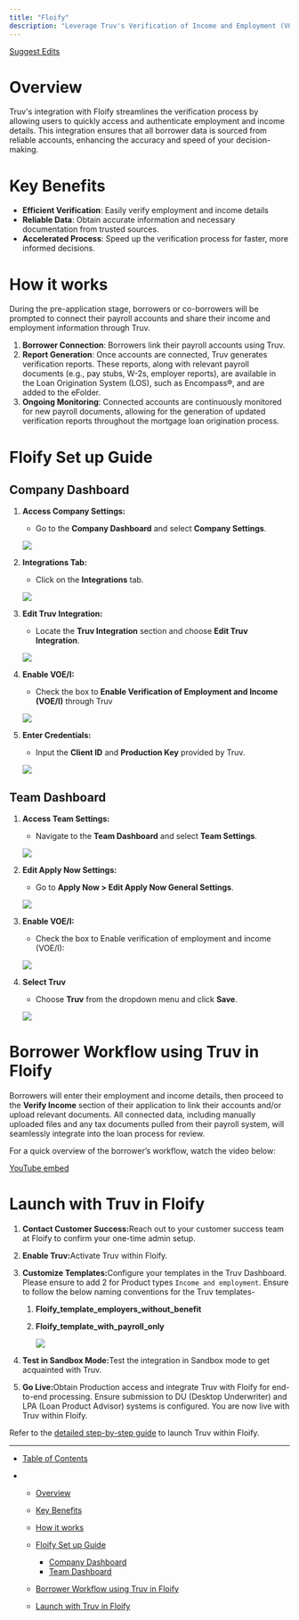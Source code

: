 ```yaml
---
title: "Floify"
description: "Leverage Truv's Verification of Income and Employment (VOI/E) solution within the Floify point-of-sale system to efficiently access and verify borrower employment and income information from authenticated accounts."
---
```


[Suggest Edits](/edit/floify-integration-guide)

# Overview

Truv's integration with Floify streamlines the verification process by allowing users to quickly access and authenticate employment and income details. This integration ensures that all borrower data is sourced from reliable accounts, enhancing the accuracy and speed of your decision-making.

# Key Benefits

* **Efficient Verification**: Easily verify employment and income details
* **Reliable Data**: Obtain accurate information and necessary documentation from trusted sources.
* **Accelerated Process**: Speed up the verification process for faster, more informed decisions.

# How it works

During the pre-application stage, borrowers or co-borrowers will be prompted to connect their payroll accounts and share their income and employment information through Truv.

1. **Borrower Connection**: Borrowers link their payroll accounts using Truv.
2. **Report Generation**: Once accounts are connected, Truv generates verification reports. These reports, along with relevant payroll documents (e.g., pay stubs, W-2s, employer reports), are available in the Loan Origination System (LOS), such as Encompass®, and are added to the eFolder.
3. **Ongoing Monitoring**: Connected accounts are continuously monitored for new payroll documents, allowing for the generation of updated verification reports throughout the mortgage loan origination process.

# Floify Set up Guide

## Company Dashboard

1. **Access Company Settings:**

   * Go to the **Company Dashboard** and select **Company Settings**.

   ![](/images/docs/0421784ee2f30c5e066911fc0fed08e719c7c422a65a3b7eae15aeca2eec8d47-Screenshot_2024-09-10_at_2.59.36_AM.png)

2. **Integrations Tab:**

   * Click on the **Integrations** tab.

   ![](/images/docs/bd1e506ab525d154bea1a761a392174ae53efeeb4834c6e2b59fdd605e56320b-Screenshot_2024-09-10_at_2.59.42_AM.png)

3. **Edit Truv Integration:**

   * Locate the **Truv Integration** section and choose **Edit Truv Integration**.

   ![](/images/docs/b55059e00e627eeb24f63ee63677642dee3a8488ed3bddf4b3c10c2175d075cd-Screenshot_2024-09-10_at_2.59.50_AM.png)

4. **Enable VOE/I:**

   * Check the box to **Enable Verification of Employment and Income (VOE/I)** through Truv

   ![](/images/docs/76f31b7c61002e4004cab924e12c814726a92c7c4f3761c64f36787abb01c8b6-Screenshot_2024-09-10_at_2.59.57_AM.png)

5. **Enter Credentials:**

   * Input the **Client ID** and **Production Key** provided by Truv.

   ![](/images/docs/4773478ebce3b3d4bdd51eb61cb7ca700105d45a77fc6e0c21c0fd2e0b2bc0c4-Screenshot_2024-09-10_at_3.00.04_AM.png)

## Team Dashboard

1. **Access Team Settings:**

   * Navigate to the **Team Dashboard** and select **Team Settings**.

   ![](/images/docs/c835adb30e1e0f6901fc8b10ccbd9e7dca37ac06df3f5c25f5627a45217c5b30-Screenshot_2024-09-10_at_3.00.11_AM.png)

2. **Edit Apply Now Settings:**

   * Go to **Apply Now > Edit Apply Now General Settings**.

   ![](/images/docs/a21bdec1eff51a1667e20d11ce2e87917284e0d3fce846129e94838b9a07784b-Screenshot_2024-09-10_at_3.00.18_AM.png)

3. **Enable VOE/I:**

   * Check the box to Enable verification of employment and income (VOE/I):

   ![](/images/docs/9f7a3c29520c272d5960b7e48a9d97cef037131c9a17645074e247d41797743b-Screenshot_2024-09-10_at_3.00.26_AM.png)

4. **Select Truv**

   * Choose **Truv** from the dropdown menu and click **Save**.

   ![](/images/docs/16087fa83378d1b8ad3939db29fef4d76f00a4a28698264d3d0432163b5ecef9-Screenshot_2024-09-10_at_3.00.33_AM.png)

# Borrower Workflow using Truv in Floify

Borrowers will enter their employment and income details, then proceed to the **Verify Income** section of their application to link their accounts and/or upload relevant documents. All connected data, including manually uploaded files and any tax documents pulled from their payroll system, will seamlessly integrate into the loan process for review.

For a quick overview of the borrower’s workflow, watch the video below:

[YouTube embed](//cdn.embedly.com/widgets/media.html?src=https%3A%2F%2Fwww.youtube.com%2Fembed%2FzDt_yeWaJ28%3Ffeature%3Doembed\&display_name=YouTube\&url=https%3A%2F%2Fwww.youtube.com%2Fwatch%3Fv%3DzDt_yeWaJ28\&image=https%3A%2F%2Fi.ytimg.com%2Fvi%2FzDt_yeWaJ28%2Fhqdefault.jpg\&key=7788cb384c9f4d5dbbdbeffd9fe4b92f\&type=text%2Fhtml\&schema=youtube)

# Launch with Truv in Floify

1. **Contact Customer Success:**&#x52;each out to your customer success team at Floify to confirm your one-time admin setup.

2. **Enable Truv:**&#x41;ctivate Truv within Floify.

3. **Customize Templates:**&#x43;onfigure your templates in the Truv Dashboard. Please ensure to add 2 for Product types `Income and employment`. Ensure to follow the below naming conventions for the Truv templates-

   1. **Floify\_template\_employers\_without\_benefit**

   2. **Floify\_template\_with\_payroll\_only**

      ![](/images/docs/58c0ee01a7d368cbad4af75a707d8d922cba806b2991178879faad1c3d8d3173-Screenshot_2025-01-10_at_12.56.20_PM.png)

4. **Test in Sandbox Mode:**&#x54;est the integration in Sandbox mode to get acquainted with Truv.

5. **Go Live:**&#x4F;btain Production access and integrate Truv with Floify for end-to-end processing. Ensure submission to DU (Desktop Underwriter) and LPA (Loan Product Advisor) systems is configured. You are now live with Truv within Floify.

Refer to the [detailed step-by-step guide](/docs/launch-checklist-for-integrated-point-of-sale-pos) to launch Truv within Floify.

***

* [Table of Contents](#)

* * [Overview](#overview)

  * [Key Benefits](#key-benefits)

  * [How it works](#how-it-works)

  * [Floify Set up Guide](#floify-set-up-guide)

    * [Company Dashboard](#company-dashboard)
    * [Team Dashboard](#team-dashboard)

  * [Borrower Workflow using Truv in Floify](#borrower-workflow-using-truv-in-floify)

  * [Launch with Truv in Floify](#launch-with-truv-in-floify)
